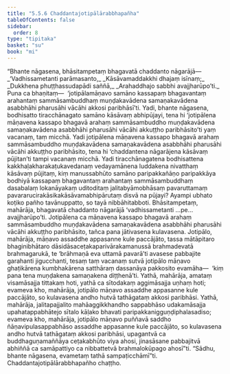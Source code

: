 ```yaml
---
title: "5.5.6 Chaddantajotipālārabbhapañha"
tableOfContents: false
sidebar:
  order: 8
type: "tipitaka"
basket: "su"
book: "mi"
---
```



<DynamicBreadcrumb />

<Division number="165" book="mi" bookNo="28">

<Paragraph number="984" book="mi">
“Bhante nāgasena, bhāsitampetaṃ bhagavatā chaddanto nāgarājā—
</Paragraph>

<Paragraph number="985" type="verses" book="mi">
_‘Vadhissametanti parāmasanto,_  
_Kāsāvamaddakkhi dhajaṃ isīnaṃ;_  
_Dukkhena phuṭṭhassudapādi saññā,_  
_Arahaddhajo sabbhi avajjharūpo’ti._  

</Paragraph>

<Paragraph number="986" book="mi">
Puna ca bhaṇitaṃ—  ‘jotipālamāṇavo samāno kassapaṃ bhagavantaṃ arahantaṃ sammāsambuddhaṃ muṇḍakavādena samaṇakavādena asabbhāhi pharusāhi vācāhi akkosi paribhāsī’ti. Yadi, bhante nāgasena, bodhisatto tiracchānagato samāno kāsāvaṃ abhipūjayi, tena hi ‘jotipālena māṇavena kassapo bhagavā arahaṃ sammāsambuddho muṇḍakavādena samaṇakavādena asabbhāhi pharusāhi vācāhi akkuṭṭho paribhāsito’ti yaṃ vacanaṃ, taṃ micchā. Yadi jotipālena māṇavena kassapo bhagavā arahaṃ sammāsambuddho muṇḍakavādena samaṇakavādena asabbhāhi pharusāhi vācāhi akkuṭṭho paribhāsito, tena hi ‘chaddantena nāgarājena kāsāvaṃ pūjitan’ti tampi vacanaṃ micchā. Yadi tiracchānagatena bodhisattena kakkhaḷakharakaṭukavedanaṃ vedayamānena luddakena nivatthaṃ kāsāvaṃ pūjitaṃ, kiṃ manussabhūto samāno paripakkañāṇo paripakkāya bodhiyā kassapaṃ bhagavantaṃ arahantaṃ sammāsambuddhaṃ dasabalaṃ lokanāyakaṃ uditoditaṃ jalitabyāmobhāsaṃ pavaruttamaṃ pavararucirakāsikakāsāvamabhipārutaṃ disvā na pūjayi? Ayampi ubhato koṭiko pañho tavānuppatto, so tayā nibbāhitabboti.
</Paragraph>

<Paragraph number="987" book="mi">
Bhāsitampetaṃ, mahārāja, bhagavatā chaddanto nāgarājā ‘vadhissametanti …pe…  avajjharūpo’ti. Jotipālena ca māṇavena kassapo bhagavā arahaṃ sammāsambuddho muṇḍakavādena samaṇakavādena asabbhāhi pharusāhi vācāhi akkuṭṭho paribhāsito, tañca pana jātivasena kulavasena. Jotipālo, mahārāja, māṇavo assaddhe appasanne kule paccājāto, tassa mātāpitaro bhaginibhātaro dāsidāsaceṭakaparivārakamanussā brahmadevatā brahmagarukā, te ‘brāhmaṇā eva uttamā pavarā’ti avasese pabbajite garahanti jigucchanti, tesaṃ taṃ vacanaṃ sutvā jotipālo māṇavo ghaṭikārena kumbhakārena satthāraṃ dassanāya pakkosito evamāha—  ‘kiṃ pana tena muṇḍakena samaṇakena diṭṭhenā’ti.
</Paragraph>

<Paragraph number="988" book="mi">
Yathā, mahārāja, amataṃ visamāsajja tittakaṃ hoti, yathā ca sītodakaṃ aggimāsajja uṇhaṃ hoti; evameva kho, mahārāja, jotipālo māṇavo assaddhe appasanne kule paccājāto, so kulavasena andho hutvā tathāgataṃ akkosi paribhāsi.
</Paragraph>

<Paragraph number="989" book="mi">
Yathā, mahārāja, jalitapajjalito mahāaggikkhandho sappabhāso udakamāsajja upahatappabhātejo sītalo kāḷako bhavati paripakkanigguṇḍiphalasadiso; evameva kho, mahārāja, jotipālo māṇavo puññavā saddho ñāṇavipulasappabhāso assaddhe appasanne kule paccājāto, so kulavasena andho hutvā tathāgataṃ akkosi paribhāsi, upagantvā ca buddhaguṇamaññāya ceṭakabhūto viya ahosi, jinasāsane pabbajitvā abhiññā ca samāpattiyo ca nibbattetvā brahmalokūpago ahosī”ti. “Sādhu, bhante nāgasena, evametaṃ tathā sampaṭicchāmī”ti.

</Paragraph>
</Division>

<Paragraph number="990" type="center" book="mi">
Chaddantajotipālārabbhapañho chaṭṭho.
</Paragraph>